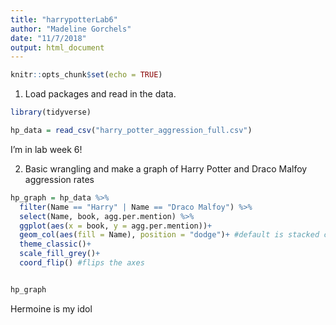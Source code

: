 ```yaml
---
title: "harrypotterLab6"
author: "Madeline Gorchels"
date: "11/7/2018"
output: html_document
---
```


```r
knitr::opts_chunk$set(echo = TRUE)
```

1. Load packages and read in the data. 

```r
library(tidyverse)

hp_data = read_csv("harry_potter_aggression_full.csv")
```

I'm in lab week 6!

2. Basic wrangling and make a graph of Harry Potter and Draco Malfoy aggression rates

```r
hp_graph = hp_data %>% 
  filter(Name == "Harry" | Name == "Draco Malfoy") %>% 
  select(Name, book, agg.per.mention) %>% 
  ggplot(aes(x = book, y = agg.per.mention))+
  geom_col(aes(fill = Name), position = "dodge")+ #default is stacked column graph, need to give it fill = Name to get it different. position = "dodge" makes it a cluster
  theme_classic()+
  scale_fill_grey()+
  coord_flip() #flips the axes


hp_graph
```
Hermoine is my idol 

